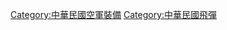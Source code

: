 {{Catnav|頁面分類|地理|国家|亚洲国家|中華民國|中華民國空軍|中華民國空軍裝備}}
{{Catnav|頁面分類|各種主題的頁面分類|按國家分類|各國軍事|台灣軍事|中華民國空軍|中華民國空軍裝備}}
{{Catnav|頁面分類|各種主題的頁面分類|按國家分類|各國軍事|中華民國軍事|中華民國軍隊|中華民國空軍|中華民國空軍裝備}}
{{Catnav|頁面分類|飛彈|空對空飛彈}}

[[Category:中華民國空軍裝備|Category:中華民國空軍裝備]]
[[Category:中華民國飛彈|Category:中華民國飛彈]]